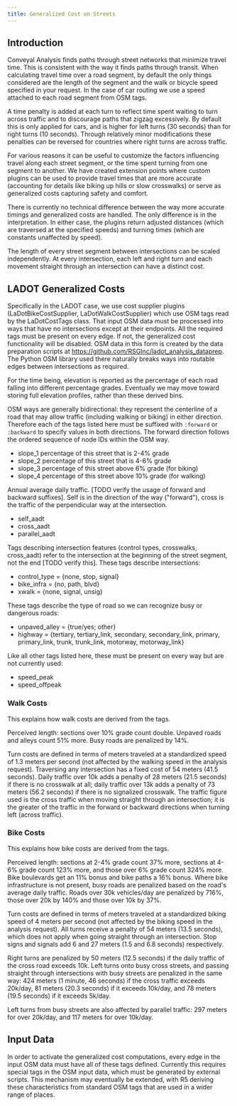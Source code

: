 ```yaml
---
title: Generalized Cost on Streets
---
```



## Introduction

Conveyal Analysis finds paths through street networks that minimize travel time. This is consistent with the way it finds paths through transit. When calculating travel time over a road segment, by default the only things considered are the length of the segment and the walk or bicycle speed specified in your request. In the case of car routing we use a speed attached to each road segment from OSM tags.

A time penalty is added at each turn to reflect time spent waiting to turn across traffic and to discourage paths that zigzag excessively. By default this is only applied for cars, and is higher for left turns (30 seconds) than for right turns (10 seconds). Through relatively minor modifications these penalties can be reversed for countries where right turns are across traffic.

For various reasons it can be useful to customize the factors influencing travel along each street segment, or the time spent turning from one segment to another. We have created extension points where custom plugins can be used to provide travel times that are more accurate (accounting for details like biking up hills or slow crosswalks) or serve as generalized costs capturing safety and comfort.

There is currently no technical difference between the way more accurate timings and generalized costs are handled. The only difference is in the interpretation. In either case, the plugins return adjusted distances (which are traversed at the specified speeds) and turning times (which are constants unaffected by speed).

The length of every street segment between intersections can be scaled independently. At every intersection, each left and right turn and each movement straight through an intersection can have a distinct cost.

## LADOT Generalized Costs

Specifically in the LADOT case, we use cost supplier plugins (LaDotBikeCostSupplier, LaDotWalkCostSupplier) which use OSM tags read by the LaDotCostTags class. That input OSM data must be processed into ways that have no intersections except at their endpoints. All the required tags must be present on every edge. If not, the generalized cost functionality will be disabled. OSM data in this form is created by the data preparation scripts at https://github.com/RSGInc/ladot_analysis_dataprep. The Python OSM library used there naturally breaks ways into routable edges between intersections as required.

For the time being, elevation is reported as the percentage of each road falling into different percentage grades. Eventually we may move toward storing full elevation profiles, rather than these derived bins.

OSM ways are generally bidirectional: they represent the centerline of a road that may allow traffic (including walking or biking) in either direction. Therefore each of the tags listed here must be suffixed with `:forward` or `:backward` to specify values in both directions. The forward direction follows the ordered sequence of node IDs within the OSM way.


- slope_1 percentage of this street that is 2-4% grade
- slope_2 percentage of this street that is 4-6% grade
- slope_3 percentage of this street above 6% grade (for biking)
- slope_4 percentage of this street above 10% grade (for walking)

Annual average daily traffic. [TODO verify the usage of forward and backward suffixes]. Self is in the direction of the way ("forward"), cross is the traffic of the perpendicular way at the intersection.

- self_aadt
- cross_aadt
- parallel_aadt

Tags describing intersection features (control types, crosswalks, cross_aadt) refer to the intersection at the beginning of the street segment, not the end [TODO verify this]. These tags describe intersections:

- control_type = {none, stop, signal}
- bike_infra = {no, path, blvd}
- xwalk = {none, signal, unsig}

These tags describe the type of road so we can recognize busy or dangerous roads:

- unpaved_alley = {true/yes; other}
- highway = {tertiary, tertiary_link, secondary, secondary_link, primary, primary_link, trunk, trunk_link, motorway, motorway_link}

Like all other tags listed here, these must be present on every way but are not currently used:

- speed_peak
- speed_offpeak 

### Walk Costs

This explains how walk costs are derived from the tags. 

Perceived length: sections over 10% grade count double. Unpaved roads and alleys count 51% more. Busy roads are penalized by 14%.

Turn costs are defined in terms of meters traveled at a standardized speed of 1.3 meters per second (not affected by the walking speed in the analysis request). Traversing any intersection has a fixed cost of 54 meters (41.5 seconds). Daily traffic over 10k adds a penalty of 28 meters (21.5 seconds) if there is no crosswalk at all; daily traffic over 13k adds a penalty of 73 meters (56.2 seconds) if there is no signalized crosswalk. The traffic figure used is the cross traffic when moving straight through an intersection; it is the greater of the traffic in the forward or backward directions when turning left (across traffic). 

### Bike Costs

This explains how bike costs are derived from the tags.

Perceived length: sections at 2-4% grade count 37% more, sections at 4-6% grade count 123% more, and those over 6% grade count 324% more. Bike boulevards get an 11% bonus and bike paths a 16% bonus. Where bike infrastructure is not present, busy roads are penalized based on the road's average daily traffic. Roads over 30k vehicles/day are penalized by 716%, those over 20k by 140% and those over 10k by 37%.

Turn costs are defined in terms of meters traveled at a standardized biking speed of 4 meters per second (not affected by the biking speed in the analysis request). All turns receive a penalty of 54 meters (13.5 seconds), which does not apply when going straight through an intersection. Stop signs and signals add 6 and 27 meters (1.5 and 6.8 seconds) respectively. 

Right turns are penalized by 50 meters (12.5 seconds) if the daily traffic of the cross road exceeds 10k. Left turns onto busy cross streets, and passing straight through intersections with busy streets are penalized in the same way: 424 meters (1 minute, 46 seconds) if the cross traffic exceeds 20k/day, 81 meters (20.3 seconds) if it exceeds 10k/day, and 78 meters (19.5 seconds) if it exceeds 5k/day.

Left turns from busy streets are also affected by parallel traffic: 297 meters for over 20k/day, and 117 meters for over 10k/day.

## Input Data

In order to activate the generalized cost computations, every edge in the input OSM data must have all of these tags defined. Currently this requires special tags in the OSM input data, which must be generated by external scripts. This mechanism may eventually be extended, with R5 deriving these characteristics from standard OSM tags that are used in a wider range of places.
